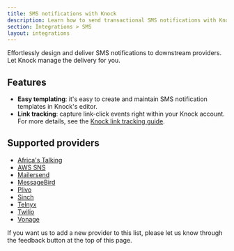 ```yaml
---
title: SMS notifications with Knock
description: Learn how to send transactional SMS notifications with Knock.
section: Integrations > SMS
layout: integrations
---
```


Effortlessly design and deliver SMS notifications to downstream providers. Let Knock manage the delivery for you.

## Features

- **Easy templating**: it's easy to create and maintain SMS notification templates in Knock's editor.
- **Link tracking**: capture link-click events right within your Knock account. For more details, see the [Knock link tracking guide](/send-notifications/tracking).

## Supported providers

- [Africa's Talking](/integrations/sms/africastalking)
- [AWS SNS](/integrations/sms/aws-sns)
- [Mailersend](/integrations/sms/mailersend)
- [MessageBird](/integrations/sms/messagebird)
- [Plivo](/integrations/sms/plivo)
- [Sinch](/integrations/sms/sinch)
- [Telnyx](/integrations/sms/telnyx)
- [Twilio](/integrations/sms/twilio)
- [Vonage](/integrations/sms/vonage)

If you want us to add a new provider to this list, please let us know through the feedback button at the top of this page.
